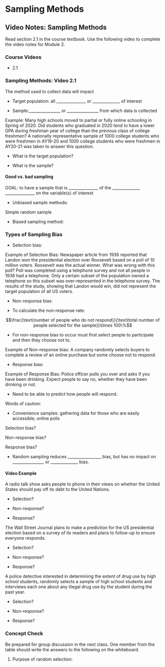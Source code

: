 # Sampling Methods

## Video Notes: Sampling Methods

\setstretch{1}

Read section 2.1 in the course textbook.  Use the following video to complete the video notes for Module 2.

### Course Videos

* 2.1

### Sampling Methods: Video 2.1 {-}

\setstretch{1.5}

The method used to collect data will impact 

* Target population: all _______________ or ______________ of interest 

* Sample:________________ or ________________ from which data is collected

\setstretch{1}

Example: Many high schools moved to partial or fully online schooling in Spring of 2020. Did students who graduated in 2020 tend to have a lower GPA during freshman year of college than the previous class of college freshmen? A nationally representative sample of 1000 college students who were freshmen in AY19-20 and 1000 college students who were freshmen in AY20-21 was taken to answer this question.

* What is the target population?

\vspace{0.2in}

* What is the sample?

\vspace{0.2in}

#### Good vs. bad sampling {-}

\setstretch{1.5}

GOAL: to have a sample that is _______________ of the
______________ _______________ on the variable(s) of interest

\setstretch{1}

* Unbiased sample methods:

\vspace{0.5in}

\rgi \rgi Simple random sample

* Biased sampling method: 

\vspace{0.5in}

### Types of Sampling Bias {-}

* Selection bias: 

\vspace{0.5in}

Example of Selection Bias: Newspaper article from 1936 reported that Landon won the presidential election over Roosevelt based on a poll of 10 million voters. Roosevelt was the actual winner.  What was wrong with this poll?  Poll was completed using a telephone survey and not all people in 1936 had a telephone.  Only a certain subset of the population owned a telephone so this subset was over-represented in the telephone survey. The results of the study, showing that Landon would win, did not represent the target population of all US voters.

* Non-response bias:  

\vspace{0.5in}

* To calculate the non-response rate: 
    
$$\frac{\text{number of people who do not respond}}{\text{total number of people selected for the sample}}\times 100\%$$
 
* For non-response bias to occur must first select people to participate and then they choose not to.
    

Example of Non-response bias:  A company randomly selects buyers to complete a review of an online purchase but some choose not to respond. 
    
* Response bias:

\vspace{0.5in}

Example of Response Bias: Police officer pulls you over and asks if you have been drinking.  Expect people to say no, whether they have been drinking or not.  
    
* Need to be able to predict how people will respond.
    
Words of caution:

* Convenience samples: gathering data for those who are easily
accessible; online polls

\setstretch{1.5}

\rgi \rgi Selection bias? 
    
\rgi \rgi Non-response bias?  
    
\rgi \rgi Response bias? 

* Random sampling reduces _________________ bias, but 
has no impact on ________________ or ______________ bias.

\setstretch{1}

\newpage

#### Video Example {-}

A radio talk show asks people to phone in their views on whether the United States should pay off its debt to the United Nations.

* Selection?

\vspace{0.25in}

* Non-response?

\vspace{0.25in}

* Response?

\vspace{0.25in}

The Wall Street Journal plans to make a prediction for the US presidential election based on a survey of its readers and plans to follow-up to ensure everyone responds.

* Selection?

\vspace{0.25in}

* Non-response?

\vspace{0.25in}

* Response?

\vspace{0.25in}
    
A police detective interested in determining the extent of drug use by high school students, randomly selects a sample of high school students and interviews each one about any illegal drug use by the student during the past year.

* Selection?

\vspace{0.25in}

* Non-response?

\vspace{0.25in}

* Response?

\vspace{0.25in}
    

### Concept Check

Be prepared for group discussion in the next class. One member from the table should write the answers to the following on the whiteboard.

1. Purpose of random selection:
\vspace{0.6in}

\newpage

